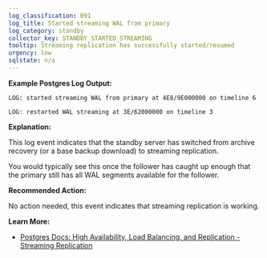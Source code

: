 ```yaml
---
log_classification: B91
log_title: Started streaming WAL from primary
log_category: standby
collector_key: STANDBY_STARTED_STREAMING
tooltip: Streaming replication has successfully started/resumed
urgency: low
sqlstate: n/a
---
```


**Example Postgres Log Output:**

```
LOG: started streaming WAL from primary at 4E8/9E000000 on timeline 6
```

```
LOG: restarted WAL streaming at 3E/62000000 on timeline 3
```

**Explanation:**

This log event indicates that the standby server has switched from
archive recovery (or a base backup download) to streaming replication.

You would typically see this once the follower has caught up enough that the
primary still has all WAL segments available for the follower.

**Recommended Action:**

No action needed, this event indicates that streaming replication is working.

**Learn More:**

* [Postgres Docs: High Availability, Load Balancing, and Replication - Streaming Replication](https://www.postgresql.org/docs/10/static/warm-standby.html#STREAMING-REPLICATION)
